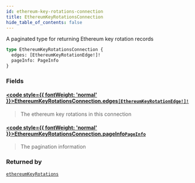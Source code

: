```yaml
---
id: ethereum-key-rotations-connection
title: EthereumKeyRotationsConnection
hide_table_of_contents: false
---
```








A paginated type for returning Ethereum key rotation records

```graphql
type EthereumKeyRotationsConnection {
  edges: [EthereumKeyRotationEdge!]!
  pageInfo: PageInfo
}
```


### Fields

#### [<code style={{ fontWeight: 'normal' }}>EthereumKeyRotationsConnection.<b>edges</b></code>](#)<Bullet />[`[EthereumKeyRotationEdge!]!`](/docs/testnet/graphql/objects/ethereum-key-rotation-edge) <Badge class="secondary" text="non-null"/> <Badge class="secondary" text="object"/>
> The ethereum key rotations in this connection
> 

#### [<code style={{ fontWeight: 'normal' }}>EthereumKeyRotationsConnection.<b>pageInfo</b></code>](#)<Bullet />[`PageInfo`](/docs/testnet/graphql/objects/page-info) <Badge class="secondary" text="object"/>
> The pagination information
> 



### Returned by

[`ethereumKeyRotations`](/docs/testnet/graphql/queries/ethereum-key-rotations)  <Badge class="secondary" text="query"/>




